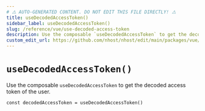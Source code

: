 ```yaml
---
# ⚠️ AUTO-GENERATED CONTENT. DO NOT EDIT THIS FILE DIRECTLY! ⚠️
title: useDecodedAccessToken()
sidebar_label: useDecodedAccessToken()
slug: /reference/vue/use-decoded-access-token
description: Use the composable `useDecodedAccessToken` to get the decoded access token of the user.
custom_edit_url: https://github.com/nhost/nhost/edit/main/packages/vue/src/useDecodedAccessToken.ts#L16
---
```


# `useDecodedAccessToken()`

Use the composable `useDecodedAccessToken` to get the decoded access token of the user.

```tsx
const decodedAccessToken = useDecodedAccessToken()
```
